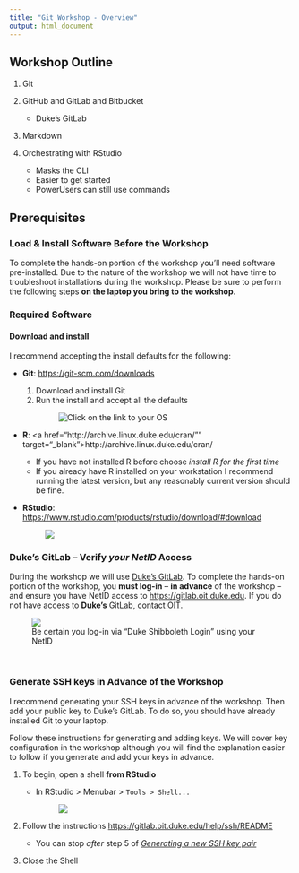 ```yaml
---
title: "Git Workshop - Overview"
output: html_document
---
```


<div class="main_content">
## Workshop Outline

1. Git
1. GitHub and GitLab and Bitbucket

    - Duke's GitLab  
    
1. Markdown  
1. Orchestrating with RStudio

	- Masks the CLI
	- Easier to get started
	- PowerUsers can still use commands
	
## Prerequisites

### Load & Install Software **Before the Workshop**

To complete the hands-on portion of the workshop you'll need software pre-installed.  Due to the nature of the workshop we will not have time to troubleshoot installations during the workshop.  Please be sure to perform the following steps **on the laptop you bring to the workshop**.  

### Required Software

#### Download and install  

I recommend accepting the install defaults for the following:

- **Git**: <a href="https://git-scm.com/downloads" target="_blank">https://git-scm.com/downloads</a>

    1. Download and install Git
    1. Run the install and accept all the defaults
    <br><figure>![](images/git_os.png "Click on the link to your OS")</figure>
    
- **R**: <a href="http://archive.linux.duke.edu/cran/"" target="_blank">http://archive.linux.duke.edu/cran/</a>

    - If you have not installed R before choose *install R for the first time*
    - If you already have R installed on your workstation I recommend running the latest version, but any reasonably current version should be fine.
    
- **RStudio**: <a href="https://www.rstudio.com/products/rstudio/download/#download" target="_blank">https://www.rstudio.com/products/rstudio/download/#download</a><br><figure>![](images/rstudio_download.png)</figure>

### **Duke's** GitLab -- Verify *your NetID* Access

During the workshop we will use <a href="https://gitlab.oit.duke.edu" target="_blank">Duke's GitLab</a>.  To complete the hands-on portion of the workshop, you **must log-in** -- **in advance** of the workshop -- and ensure you have NetID access to <a href="https://gitlab.oit.duke.edu" target="_blank"> https://gitlab.oit.duke.edu</a>.  If you do not have access to **Duke's** GitLab, [contact OIT](https://oit.duke.edu/help).

<figure>![](images/gitlab_shib_login.png)<figcaption>Be certain you log-in via "Duke Shibboleth Login" using your NetID</figcaption></figure>

&nbsp; 

### Generate SSH keys in Advance of the Workshop

I recommend generating your SSH keys in advance of the workshop.  Then add your public key to Duke's GitLab.  To do so, you should have already installed Git to your laptop.  

Follow these instructions for generating and adding keys.  We will cover key configuration in the workshop although you will find the explanation easier to follow if you generate and add your keys in advance.

1. To begin, open a shell **from RStudio**

    - In RStudio > Menubar > `Tools > Shell...`<br><figure>![](images/shell.png)</figure>
    
1. Follow the instructions <a href="https://gitlab.oit.duke.edu/help/ssh/README" target="_blank">https://gitlab.oit.duke.edu/help/ssh/README</a>

    - You can stop *after* step 5 of *[Generating a new SSH key pair](https://gitlab.oit.duke.edu/help/ssh/README#generating-a-new-ssh-key-pair)*
1. Close the Shell
</div>